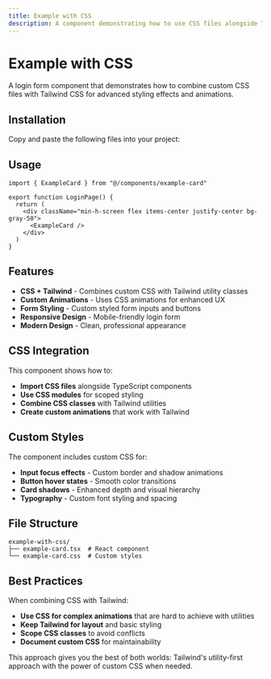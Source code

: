 ```yaml
---
title: Example with CSS
description: A component demonstrating how to use CSS files alongside Tailwind CSS for custom styling.
---
```


# Example with CSS

A login form component that demonstrates how to combine custom CSS files with Tailwind CSS for advanced styling effects and animations.

<ComponentPreview name="example-with-css" />

## Installation

Copy and paste the following files into your project:

<ComponentSource name="example-with-css" />

## Usage

```tsx
import { ExampleCard } from "@/components/example-card"

export function LoginPage() {
  return (
    <div className="min-h-screen flex items-center justify-center bg-gray-50">
      <ExampleCard />
    </div>
  )
}
```

## Features

- **CSS + Tailwind** - Combines custom CSS with Tailwind utility classes
- **Custom Animations** - Uses CSS animations for enhanced UX
- **Form Styling** - Custom styled form inputs and buttons
- **Responsive Design** - Mobile-friendly login form
- **Modern Design** - Clean, professional appearance

## CSS Integration

This component shows how to:

- **Import CSS files** alongside TypeScript components
- **Use CSS modules** for scoped styling
- **Combine CSS classes** with Tailwind utilities
- **Create custom animations** that work with Tailwind

## Custom Styles

The component includes custom CSS for:

- **Input focus effects** - Custom border and shadow animations
- **Button hover states** - Smooth color transitions
- **Card shadows** - Enhanced depth and visual hierarchy
- **Typography** - Custom font styling and spacing

## File Structure

```
example-with-css/
├── example-card.tsx  # React component
└── example-card.css  # Custom styles
```

## Best Practices

When combining CSS with Tailwind:

- **Use CSS for complex animations** that are hard to achieve with utilities
- **Keep Tailwind for layout** and basic styling
- **Scope CSS classes** to avoid conflicts
- **Document custom CSS** for maintainability

This approach gives you the best of both worlds: Tailwind's utility-first approach with the power of custom CSS when needed.